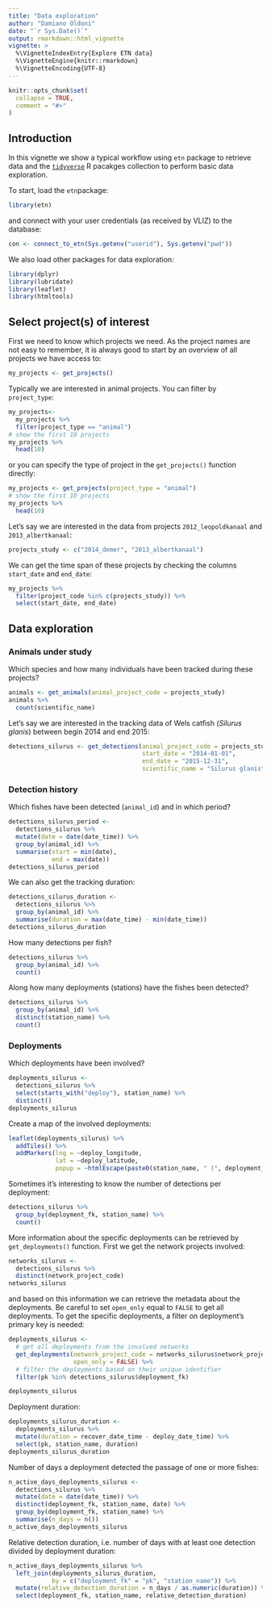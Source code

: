 ```yaml
---
title: "Data exploration"
author: "Damiano Oldoni"
date: "`r Sys.Date()`"
output: rmarkdown::html_vignette
vignette: >
  %\VignetteIndexEntry{Explore ETN data}
  %\VignetteEngine{knitr::rmarkdown}
  %\VignetteEncoding{UTF-8}
---
```


```r
knitr::opts_chunk$set(
  collapse = TRUE,
  comment = "#>"
)
```

## Introduction

In this vignette we show a typical workflow using `etn` package to retrieve data and the [`tidyverse`](https://www.tidyverse.org/) R pacakges collection to perform basic data exploration.

To start, load the `etn`package:

```r
library(etn)
```

and connect with your user credentials (as received by VLIZ) to the database:

```r
con <- connect_to_etn(Sys.getenv("userid"), Sys.getenv("pwd"))
```

We also load other packages for data exploration:

```r
library(dplyr)
library(lubridate)
library(leaflet)
library(htmltools)
```

## Select project(s) of interest

First we need to know which projects we need. As the project names are not easy to remember, it is always good to start by an overview of all projects we have access to:

```r
my_projects <- get_projects()
```

Typically we are interested in animal projects. You can filter by `project_type`:

```r
my_projects<- 
  my_projects %>%
  filter(project_type == "animal")
# show the first 10 projects
my_projects %>%
  head(10)
```

or you can specify the type of project in the `get_projects()` function directly:

```r
my_projects <- get_projects(project_type = "animal")
# show the first 10 projects
my_projects %>%
  head(10)
```

Let's say we are interested in the data from projects `2012_leopoldkanaal` and `2013_albertkanaal`:

```r
projects_study <- c("2014_demer", "2013_albertkanaal")
```

We can get the time span of these projects by checking the columns `start_date` and `end_date`:

```r
my_projects %>%
  filter(project_code %in% c(projects_study)) %>% 
  select(start_date, end_date)
```


## Data exploration

### Animals under study

Which species and how many individuals have been tracked during these projects?

```r
animals <- get_animals(animal_project_code = projects_study)
animals %>%
  count(scientific_name)
```

Let's say we are interested in the tracking data of Wels catfish (_Silurus glanis_) between begin 2014 and end 2015:

```r
detections_silurus <- get_detections(animal_project_code = projects_study,
                                     start_date = "2014-01-01",
                                     end_date = "2015-12-31",
                                     scientific_name = "Silurus glanis")
```

### Detection history

Which fishes have been detected (`animal_id`) and in which period?

```r
detections_silurus_period <-
  detections_silurus %>%
  mutate(date = date(date_time)) %>%
  group_by(animal_id) %>%
  summarise(start = min(date),
            end = max(date))
detections_silurus_period
```

We can also get the tracking duration:

```r
detections_silurus_duration <-
  detections_silurus %>%
  group_by(animal_id) %>%
  summarise(duration = max(date_time) - min(date_time))
detections_silurus_duration
```

How many detections per fish?

```r
detections_silurus %>%
  group_by(animal_id) %>%
  count()
```

Along how many deployments (stations) have the fishes been detected?

```r
detections_silurus %>%
  group_by(animal_id) %>%
  distinct(station_name) %>%
  count()
```

### Deployments

Which deployments have been involved?

```r
deployments_silurus <-
  detections_silurus %>%
  select(starts_with("deploy"), station_name) %>%
  distinct()
deployments_silurus
```

Create a map of the involved deployments:

```r
leaflet(deployments_silurus) %>%
  addTiles() %>%
  addMarkers(lng = ~deploy_longitude,
             lat = ~deploy_latitude,
             popup = ~htmlEscape(paste0(station_name, " (", deployment_fk, ")")))
```

Sometimes it's interesting to know the number of detections per deployment:

```r
detections_silurus %>%
  group_by(deployment_fk, station_name) %>%
  count()
```

More information about the specific deployments can be retrieved by `get_deployments()` function. First we get the network projects involved: 

```r
networks_silurus <- 
  detections_silurus %>%
  distinct(network_project_code)
networks_silurus
```

and based on this information we can retrieve the metadata about the deployments. Be careful to set `open_only` equal to `FALSE` to get all deployments. To get the specific deployments, a filter on deployment's primary key is needed:

```r
deployments_silurus <-
  # get all deployments from the involved networks
  get_deployments(network_project_code = networks_silurus$network_project_code,
                  open_only = FALSE) %>%
  # filter the deployments based on their unique identifier
  filter(pk %in% detections_silurus$deployment_fk)

deployments_silurus
```

Deployment duration:

```r
deployments_silurus_duration <- 
  deployments_silurus %>%
  mutate(duration = recover_date_time - deploy_date_time) %>%
  select(pk, station_name, duration)
deployments_silurus_duration
```

Number of days a deployment detected the passage of one or more fishes:

```r
n_active_days_deployments_silurus <- 
  detections_silurus %>%
  mutate(date = date(date_time)) %>%
  distinct(deployment_fk, station_name, date) %>%
  group_by(deployment_fk, station_name) %>%
  summarise(n_days = n())
n_active_days_deployments_silurus
```

Relative detection duration, i.e. number of days with at least one detection divided by deployment duration:

```r
n_active_days_deployments_silurus %>%
  left_join(deployments_silurus_duration,
            by = c("deployment_fk" = "pk", "station_name")) %>%
  mutate(relative_detection_duration = n_days / as.numeric(duration)) %>%
  select(deployment_fk, station_name, relative_detection_duration)
```

